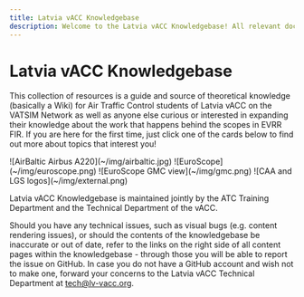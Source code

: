 ```yaml
---
title: Latvia vACC Knowledgebase
description: Welcome to the Latvia vACC Knowledgebase! All relevant documentation, SOPs and training material is available here!
---
```



# Latvia vACC Knowledgebase

This collection of resources is a guide and source of theoretical knowledge (basically a Wiki) for Air Traffic Control students of Latvia vACC on the VATSIM Network as well as anyone else curious or interested in expanding their knowledge about the work that happens behind the scopes in EVRR FIR. If you are here for the first time, just click one of the cards below to find out more about topics that interest you!

<Cards num={2}>
  <Cards.Card title="Basics" icon="" href="/basics" arrow>
    <span>![AirBaltic Airbus A220](~/img/airbaltic.jpg)</span>
  </Cards.Card>
  <Cards.Card title="Software Guides" icon="" href="/software-guides" arrow>
    <span>![EuroScope](~/img/euroscope.png)</span>
  </Cards.Card>
</Cards>

<Cards num={2}>
  <Cards.Card title="SOPs" icon="" href="/sop" arrow>
    <span>![EuroScope GMC view](~/img/gmc.png)</span>
  </Cards.Card>
  <Cards.Card
    title="External Resources"
    icon=""
    href="/external-resources"
    arrow
  >
    <span>![CAA and LGS logos](~/img/external.png)</span>
  </Cards.Card>
</Cards>

Latvia vACC Knowledgebase is maintained jointly by the ATC Training Department and the Technical Department of the vACC.

Should you have any technical issues, such as visual bugs (e.g. content rendering issues), or should the contents of the knowledgebase be inaccurate or out of date, refer to the links on the right side of all content pages within the knowledgebase - through those you will be able to report the issue on GitHub. In case you do not have a GitHub account and wish not to make one, forward your concerns to the Latvia vACC Technical Department at tech@lv-vacc.org.
